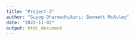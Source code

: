 ```yaml
---
title: "Project-3"
author: "Suyog Dharmadhikari; Bennett McAuley"
date: "2022-11-02"
output: html_document
---
```


